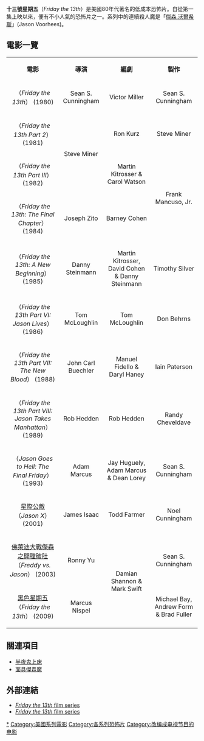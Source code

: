 {{otheruses|subject=一部電影系列|other=其他同名条目|十三號星期五}}

'''十三號星期五'''（''Friday the 13th''）是美國80年代著名的低成本恐怖片。自從第一集上映以來，便有不小人氣的恐怖片之一。系列中的連續殺人魔是「[[面具傑森魔|傑森.沃爾希斯]]」(Jason Voorhees)。

== 電影一覽 ==
{| class="wikitable" width=99% border="1"
| align="center" | '''電影'''
| align="center" | '''導演'''
| align="center" | '''編劇'''
| align="center" | '''製作'''
|-
| {{le|十三號星期五 (1980年電影)|Friday the 13th (1980 film)|十三號星期五}}（''Friday the 13th''） (1980)
| align="center" | Sean S. Cunningham
| align="center" | Victor Miller
| align="center" | Sean S. Cunningham
|-
| {{le|十三號星期五2|Friday the 13th Part 2}}（''Friday the 13th Part 2''） (1981)
| rowspan="2" align="center" | Steve Miner
| align="center" | Ron Kurz
| align="center" | Steve Miner
|-
| {{le|十三號星期五3|Friday the 13th Part III}}（''Friday the 13th Part III''） (1982)
| align="center" | Martin Kitrosser & Carol Watson
| rowspan="2" align="center" | Frank Mancuso, Jr.
|-
| {{le|十三号星期五4：终结篇|Friday the 13th: The Final Chapter}}（''Friday the 13th: The Final Chapter''） (1984)
| align="center" | Joseph Zito
| align="center" | Barney Cohen
|-
| {{le|十三号星期五5：新开始|Friday the 13th: A New Beginning}}（''Friday the 13th: A New Beginning''） (1985)
| align="center" | Danny Steinmann
| align="center" | Martin Kitrosser, David Cohen & Danny Steinmann
| align="center" | Timothy Silver
|-
| {{le|十三号星期五6：杰森复活|Friday the 13th Part VI: Jason Lives}}（''Friday the 13th Part VI: Jason Lives''） (1986)
| align="center"| Tom McLoughlin
| align="center"| Tom McLoughlin
| align="center" | Don Behrns
|-
| {{le|十三号星期五7：新血|Friday the 13th Part VII: The New Blood}}（''Friday the 13th Part VII: The New Blood''） (1988)
| align="center" | John Carl Buechler
| align="center" | Manuel Fidello & Daryl Haney
| align="center" | Iain Paterson
|-
| {{le|十三号星期五8：杰森侵入曼哈顿|Friday the 13th Part VIII: Jason Takes Manhattan}}（''Friday the 13th Part VIII: Jason Takes Manhattan''） (1989)
| align="center"| Rob Hedden
| align="center"| Rob Hedden
| align="center" | Randy Cheveldave
|-
| {{le|杰森下地狱：星期五末日|Jason Goes to Hell: The Final Friday|十三号星期五9：星期五末日}}（''Jason Goes to Hell: The Final Friday''） (1993)
| align="center" | Adam Marcus
| align="center" | Jay Huguely, Adam Marcus & Dean Lorey
| align="center" | Sean S. Cunningham
|-
| [[星際公敵|星際公敵]]（''Jason X''） (2001)
| align="center" | James Isaac
| align="center" | Todd Farmer
| align="center" | Noel Cunningham
|-
| [[佛萊迪大戰傑森之開膛破肚|佛萊迪大戰傑森之開膛破肚]]（''Freddy vs. Jason''） (2003)
| align="center" | Ronny Yu
| rowspan="2" align="center" | Damian Shannon & Mark Swift
| align="center" | Sean S. Cunningham
|-
| [[黑色星期五_(2009年電影)|黑色星期五]]（''Friday the 13th''） (2009)
| align="center" | Marcus Nispel
| align="center" | Michael Bay, Andrew Form & Brad Fuller
|}

== 關連項目 ==
* [[半夜鬼上床|半夜鬼上床]]
* [[面具傑森魔|面具傑森魔]]

== 外部連結 ==
{{Commonscat|Friday the 13th films}}
* [https://web.archive.org/web/20060426195934/http://www.allmovie.com/cg/avg.dll?p=avg ''Friday the 13th'' film series]
* [http://www.boxofficemojo.com/franchises/chart/?id=fridaythe13th.htm ''Friday the 13th'' film series]{{Wayback|url=http://www.boxofficemojo.com/franchises/chart/?id=fridaythe13th.htm |date=20140122131340 }}

[[Category:13號星期五_(系列電影)|*]]
[[Category:美國系列電影|Category:美國系列電影]]
[[Category:各系列恐怖片|Category:各系列恐怖片]]
[[Category:改编成电视节目的电影|Category:改编成电视节目的电影]]